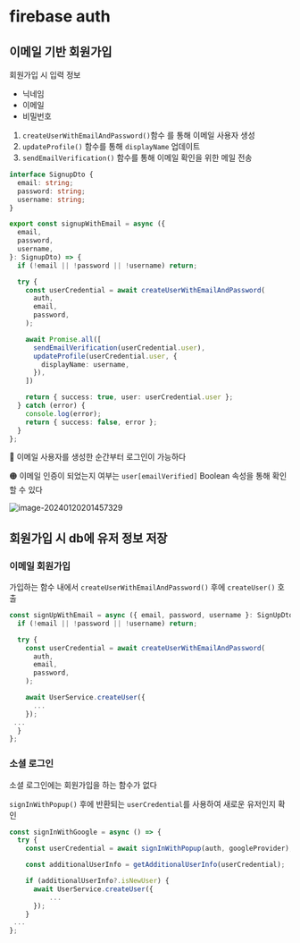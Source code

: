 # firebase auth


## 이메일 기반 회원가입

회원가입 시 입력 정보

- 닉네임
- 이메일
- 비밀번호

1. `createUserWithEmailAndPassword()`함수 를 통해 이메일 사용자 생성
2. `updateProfile()` 함수를 통해  `displayName` 업데이트
3. `sendEmailVerification()` 함수를 통해 이메일 확인을 위한 메일 전송

```typescript
interface SignupDto {
  email: string;
  password: string;
  username: string;
}
```

```typescript
export const signupWithEmail = async ({
  email,
  password,
  username,
}: SignupDto) => {
  if (!email || !password || !username) return;

  try {
    const userCredential = await createUserWithEmailAndPassword(
      auth,
      email,
      password,
    );

    await Promise.all([
      sendEmailVerification(userCredential.user),
      updateProfile(userCredential.user, {
        displayName: username,
      }),
    ])

    return { success: true, user: userCredential.user };
  } catch (error) {
    console.log(error);
    return { success: false, error };
  }
};
```


🔴 이메일 사용자를 생성한 순간부터 로그인이 가능하다

🟠 이메일 인증이 되었는지 여부는  `user[emailVerified]`  Boolean 속성을 통해 확인 할 수 있다

![image-20240120201457329](assets/image-20240120201457329.png)


## 회원가입 시 db에 유저 정보 저장


### 이메일 회원가입

가입하는 함수 내에서 `createUserWithEmailAndPassword()` 후에 `createUser()` 호출

```javascript
const signUpWithEmail = async ({ email, password, username }: SignUpDto) => {
  if (!email || !password || !username) return;

  try {
    const userCredential = await createUserWithEmailAndPassword(
      auth,
      email,
      password,
    );

    await UserService.createUser({
      ...
    });
 ...
  }
};
```


### 소셜 로그인

소셜 로그인에는 회원가입을 하는 함수가 없다

`signInWithPopup()` 후에 반환되는 `userCredential`를 사용하여 새로운 유저인지 확인


```javascript
const signInWithGoogle = async () => {
  try {
    const userCredential = await signInWithPopup(auth, googleProvider);

    const additionalUserInfo = getAdditionalUserInfo(userCredential);

    if (additionalUserInfo?.isNewUser) {
      await UserService.createUser({
          ...
      });
    }
 ...
};
```

